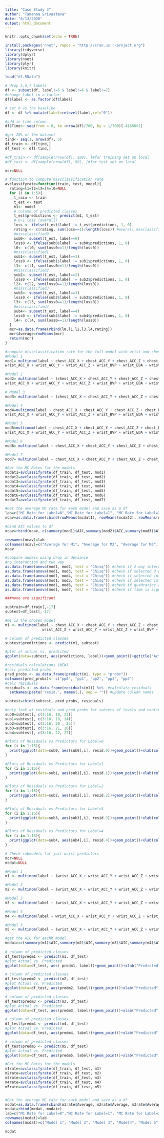 ```yaml
---
title: "Case Study 3"
author: "Tamanna Srivastava"
date: "6/13/2020"
output: html_document
---
```

```r
knitr::opts_chunk$set(echo = TRUE)
```

```r
install.packages('nnet', repos = "http://cran.us.r-project.org")
library(tidyverse)
library(dplyr)
library(nnet)
library(plyr)
library(knitr)
```

```r
load("df.RData")
```

```r
# drop 5,6,7 labels
df <- subset(df, label!=5 & label!=6 & label!=7)
#change label to a factor
df$label <- as.factor(df$label)

# set 0 as the baseline
df <- df %>% mutate(label=relevel(label,ref="0"))

#add in time column
df$Time<- seq(from = 0, to =nrow(df)/700, by = 1/700)[-4165001]
```

```r
#get 20% of the dataset
tind<- seq(1, nrow(df), 5)
df_train <- df[tind,]
df_test <- df[-tind,]

#df_train <- df[sample(nrow(df), 100), ]#for training set on local
#df_test <- df[sample(nrow(df), 50), ]#for test set on local
```

```r
mcr=NULL

# function to compute missclassification rate
avclassifyrate=function(train, test, model){
  rating=l1=l2=l3=l4=l0=NULL
  for (i in 1:5){
    t_rain <- train
    t_est <- test
    m1<- model
    # column of predicted classes
    t_est$predictions <- predict(m1, t_est)
    # 0-1 loss (overall)
    loss <- ifelse(t_est$label != t_est$predictions, 1, 0)
    rating <- c(rating, sum(loss==1)/length(loss)) #overall misclassification rate
    #missclassified0
    sub0<- subset(t_est, label==0)
    loss0 <- ifelse(sub0$label != sub0$predictions, 1, 0)
    l0<- c(l0, sum(loss0==1)/length(loss0))
    #missclassified1
    sub1<- subset(t_est, label==1)
    loss0 <- ifelse(sub1$label != sub1$predictions, 1, 0)
    l1<- c(l1, sum(loss0==1)/length(loss0))
    #missclassified2
    sub2<- subset(t_est, label==2)
    loss0 <- ifelse(sub2$label != sub2$predictions, 1, 0)
    l2<- c(l2, sum(loss0==1)/length(loss0))
    #missclassified3
    sub3<- subset(t_est, label==3)
    loss0 <- ifelse(sub3$label != sub3$predictions, 1, 0)
    l3<- c(l3, sum(loss0==1)/length(loss0))
    #missclassified4
    sub4<- subset(t_est, label==4)
    loss0 <- ifelse(sub4$label != sub4$predictions, 1, 0)
    l4<- c(l4, sum(loss0==1)/length(loss0))
  }
  mcr=as.data.frame(rbind(l0,l1,l2,l3,l4,rating))
  mcr$Average=rowMeans(mcr)
  return(mcr)
}

#compute missclassification rate for the full model with wrist and chest
#Model 1
mod1= multinom(label ~ chest_ACC_X + chest_ACC_Y + chest_ACC_Z + chest_ECG + chest_EMG + chest_EDA + chest_Temp + chest_Resp + 
wrist_ACC_X + wrist_ACC_Y + wrist_ACC_Z + wrist_BVP + wrist_EDA + wrist_Temp, data = df_train)

#Model 2
mod2= multinom(label ~ (chest_ACC_X + chest_ACC_Y + chest_ACC_Z + chest_ECG + chest_EMG + chest_EDA + chest_Temp + chest_Resp + 
wrist_ACC_X + wrist_ACC_Y + wrist_ACC_Z + wrist_BVP + wrist_EDA + wrist_Temp)^2, data = df_train)

# Model 3
mod3= multinom(label ~ (chest_ACC_X + chest_ACC_Y + chest_ACC_Z + chest_ECG + chest_EMG + chest_EDA + chest_Temp + chest_Resp + wrist_ACC_X + wrist_ACC_Y + wrist_ACC_Z + wrist_BVP + wrist_EDA + wrist_Temp)^2+wrist_ACC_X:wrist_ACC_Y:wrist_ACC_Z + chest_ACC_X:chest_ACC_Y:chest_ACC_Z, data = df_train)

#Model 4
mod4=multinom(label ~ chest_ACC_X + chest_ACC_Y + chest_ACC_Z + chest_ECG + chest_EMG + chest_EDA + chest_Temp + chest_Resp + 
wrist_ACC_X + wrist_ACC_Y + wrist_ACC_Z + wrist_BVP + wrist_EDA + wrist_Temp + wrist_ACC_X:wrist_ACC_Y:wrist_ACC_Z + chest_ACC_X:chest_ACC_Y:chest_ACC_Z + chest_Temp:chest_EDA + chest_ECG:chest_Resp + chest_EMG:chest_EDA + wrist_EDA:wrist_Temp + wrist_BVP:wrist_Temp+ wrist_BVP:wrist_EDA, data = df_train)

#Model 5 
mod5=multinom(label ~ chest_ACC_X + chest_ACC_Y + chest_ACC_Z + chest_ECG + chest_EMG + chest_EDA + chest_Temp + chest_Resp + 
wrist_ACC_X + wrist_ACC_Y + wrist_ACC_Z + wrist_BVP + wrist_EDA + wrist_Temp + wrist_ACC_X:wrist_ACC_Y:wrist_ACC_Z + chest_ACC_X:chest_ACC_Y:chest_ACC_Z + chest_Temp:chest_EDA + chest_ECG:chest_Resp + wrist_EDA:wrist_Temp + wrist_BVP:wrist_Temp+ wrist_BVP:wrist_EDA, data = df_train)

#Model 6
mod6= multinom(label ~ chest_ACC_X + chest_ACC_Y + chest_ACC_Z + chest_ECG + chest_EMG + chest_EDA + chest_Temp + chest_Resp + wrist_ACC_X + wrist_ACC_Y + wrist_ACC_Z + wrist_BVP + wrist_EDA + wrist_Temp+(chest_ACC_X^2)+(chest_ACC_Y^2)+(chest_ACC_Z^2)+(chest_ECG^2)+(chest_EMG^2)+(chest_EDA^2)+(chest_Temp^2)+(chest_Resp^2)+(wrist_ACC_X^2)+(wrist_ACC_Y^2)+(wrist_ACC_Z^2)+(wrist_BVP^2)+(wrist_EDA^2)+(wrist_Temp^2) , data = df_train)

#Model 7
mod7= multinom(label ~ chest_ACC_X + chest_ACC_Y + chest_ACC_Z + chest_ECG + chest_EMG + chest_EDA + chest_Temp + chest_Resp + wrist_ACC_X + wrist_ACC_Y + wrist_ACC_Z + wrist_BVP + wrist_EDA + wrist_Temp+ Time , data = df_train)

#Get the MC Rates for the models
mcdat1=avclassifyrate(df_train, df_test, mod1)
mcdat2=avclassifyrate(df_train, df_test, mod2)
mcdat3=avclassifyrate(df_train, df_test, mod3)
mcdat4=avclassifyrate(df_train, df_test, mod4)
mcdat5=avclassifyrate(df_train, df_test, mod5)
mcdat6=avclassifyrate(df_train, df_test, mod6)
mcdat7=avclassifyrate(df_train, df_test, mod7)

#Get the average MC rate for each model and save as a df
lab=c("MC Rate for Label=0","MC Rate for Label=1", "MC Rate for Label=2","MC Rate for Label=3","MC Rate for Label=4", "Overall MC Rate", "AIC")
mcav=as.data.frame(cbind(rowMeans(mcdat1), rowMeans(mcdat2), rowMeans(mcdat3), rowMeans(mcdat4), rowMeans(mcdat5),rowMeans(mcdat6),rowMeans(mcdat7)))

#bind AIC values to df
mcav=rbind(mcav, c(summary(mod1)$AIC,summary(mod2)$AIC,summary(mod3)$AIC,summary(mod4)$AIC,summary(mod5)$AIC,summary(mod6)$AIC,summary(mod7)$AIC))

rownames(mcav)=lab
colnames(mcav)=c("Average for M1", "Average for M2", "Average for M3", "Average for M4","Average for M5","Average for M6","Average for M7")
mcav
```
```r
#compare models using drop in deviance
#no interaction and two way
as.data.frame(anova(mod1, mod2, test = "Chisq")) #check if 2 way interactions are significant
as.data.frame(anova(mod1, mod3, test = "Chisq")) #check if selected 3 way interactions are significant
as.data.frame(anova(mod1, mod4, test = "Chisq")) #check if selected interactions are significant
as.data.frame(anova(mod1, mod5, test = "Chisq")) #check if selected interactions are significant
as.data.frame(anova(mod1, mod6, test = "Chisq")) #check if quadratics are significant
as.data.frame(anova(mod1, mod7, test = "Chisq")) #check if time is significant

###none are significant 
```


```r
subtrain=df_train[,-17]
subtest=df_test[,-17]

#m1 is the chosen model
m1 <- multinom(label ~ chest_ACC_X + chest_ACC_Y + chest_ACC_Z + chest_ECG + chest_EMG + chest_EDA + chest_Temp + chest_Resp + 
                 wrist_ACC_X + wrist_ACC_Y + wrist_ACC_Z + wrist_BVP + wrist_EDA + wrist_Temp, data = subtrain)

# column of predicted classes
subtest$predictions <- predict(m1, subtest)

#plot of actual vs. predicted
ggplot(data=subtest, aes(predictions, label))+geom_point()+ggtitle("Actual vs. Predicted for Label")+xlab("Predicted")+ylab("Actual")

#residuals calculations (NEW)
#calc predicted probs
pred_probs <- as.data.frame(predict(m1, type = "probs"))
colnames(pred_probs)<- c("pp0", "pp1", "pp2", "pp3", "pp4")
#calc residuals
residuals <- as.data.frame(residuals(m1)) %>%  #calculate residuals
  setNames(paste('resid.', names(.), sep = "")) #update column names

subtest=cbind(subtest, pred_probs, residuals)

#only look at residuals and pred probs for subsets of levels and continuous predictors (3:16)
sub0=subtest[, c(3:16, 18, 23)]
sub1=subtest[, c(3:16, 19, 24)]
sub2=subtest[, c(3:16, 20 , 25)]
sub3=subtest[, c(3:16, 21, 26)]
sub4=subtest[, c(3:16, 22, 27)]

#Plots of Residuals vs Predictors for Label=0
for (i in 1:15){
  print(ggplot(data=sub0, aes(sub0[,i], resid.0))+geom_point()+xlab(colnames(sub0)[i])+ylab("Residuals  (Label=0)")+ggtitle(paste("Residuals vs.",colnames(sub0)[i])))
}

#Plots of Residuals vs Predictors for Label=1
for (i in 1:15){
  print(ggplot(data=sub1, aes(sub1[,i], resid.1))+geom_point()+xlab(colnames(sub1)[i])+ylab("Residuals (Label=1)")+ggtitle(paste("Residuals vs.",colnames(sub0)[i])))
}

#Plots of Residuals vs Predictors for Label=2
for (i in 1:15){
  print(ggplot(data=sub2, aes(sub2[,i], resid.2))+geom_point()+xlab(colnames(sub2)[i])+ylab("Residuals  (Label=2)")+ggtitle(paste("Residuals vs.",colnames(sub0)[i])))
}

#Plots of Residuals vs Predictors for Label=3
for (i in 1:15){
  print(ggplot(data=sub3, aes(sub3[,i], resid.3))+geom_point()+xlab(colnames(sub3)[i])+ylab("Residuals  (Label=3)")+ggtitle(paste("Residuals vs.",colnames(sub0)[i])))
}

#Plots of Residuals vs Predictors for Label=4
for (i in 1:15){
  print(ggplot(data=sub4, aes(sub4[,i], resid.4))+geom_point()+xlab(colnames(sub4)[i])+ylab("Residuals (Label=4)")+ggtitle(paste("Residuals vs.",colnames(sub0)[i])))
}
```

```r
# Check submodels for just wrist predictors
mcr=NULL
mcdat=NULL

#Model 1
m1 <- multinom(label ~ (wrist_ACC_X + wrist_ACC_Y + wrist_ACC_Z + wrist_BVP + wrist_EDA + wrist_Temp), data = df_train)

#Model 2
m2 <- multinom(label ~ (wrist_ACC_X + wrist_ACC_Y + wrist_ACC_Z + wrist_BVP + wrist_EDA + wrist_Temp)^2, data = df_train)

#Model 3
m3 <- multinom(label ~ (wrist_ACC_X + wrist_ACC_Y + wrist_ACC_Z + wrist_BVP + wrist_EDA + wrist_Temp)^3, data = df_train)

#Model 4
m4 <- multinom(label ~ wrist_ACC_X + wrist_ACC_Y + wrist_ACC_Z + wrist_BVP + wrist_EDA + wrist_Temp + wrist_ACC_X:wrist_ACC_Y:wrist_ACC_Z + wrist_EDA:wrist_Temp + wrist_BVP:wrist_Temp+ wrist_BVP:wrist_EDA, data = df_train)

#Model 5
m5 <- multinom(label ~ (wrist_ACC_X + wrist_ACC_Y + wrist_ACC_Z + wrist_BVP + wrist_EDA + wrist_Temp+Time), data = df_train)

#get the AIC for eachh model
modaic=c(summary(m1)$AIC,summary(m2)$AIC,summary(m3)$AIC,summary(m4)$AIC, summary(m5)$AIC)
  
# column of predicted classes
df_test$predm1 <- predict(m1, df_test)
#plot Actual vs. Predicted
ggplot(data=df_test, aes( predm1, label))+geom_point()+xlab("Predicted")+ylab("Actual")+ggtitle("Actual vs. Predicted for Model 1")

# column of predicted classes
df_test$predm2 <- predict(m2, df_test)
#plot Actual vs. Predicted
ggplot(data=df_test, aes(predm2, label))+geom_point()+xlab("Predicted")+ylab("Actual")+ggtitle("Actual vs. Predicted for Model 2")

# column of predicted classes
df_test$predm3 <- predict(m3, df_test)
#plot Actual vs. Predicted
ggplot(data=df_test, aes(predm3, label))+geom_point()+xlab("Predicted")+ylab("Actual")+ggtitle("Actual vs. Predicted for Model 3")

# column of predicted classes
df_test$predm4 <- predict(m4, df_test)
#plot Actual vs. Predicted
ggplot(data=df_test, aes(predm4, label))+geom_point()+xlab("Predicted")+ylab("Actual")+ggtitle("Actual vs. Predicted for Model 4")

# column of predicted classes
df_test$predm5 <- predict(m5, df_test)
#plot Actual vs. Predicted
ggplot(data=df_test, aes(predm5, label))+geom_point()+xlab("Predicted")+ylab("Actual")+ggtitle("Actual vs. Predicted for Model 5")

#Get the MC Rates for the models
m1rate=avclassifyrate(df_train, df_test, m1)
m2rate=avclassifyrate(df_train, df_test, m2)
m3rate=avclassifyrate(df_train, df_test, m3)
m4rate=avclassifyrate(df_train, df_test, m4)
m5rate=avclassifyrate(df_train, df_test, m5)


#Get the average MC rate for each model and save as a df
mcdat=as.data.frame(cbind(m1rate$Average, m2rate$Average, m3rate$Average,m4rate$Average, m5rate$Average))
mcdat=rbind(mcdat, modaic)
lab=c("MC Rate for Label=0","MC Rate for Label=1", "MC Rate for Label=2","MC Rate for Label=3","MC Rate for Label=4", "Overall MC Rate", "AIC")
rownames(mcdat)=lab
colnames(mcdat)=c("Model 1", "Model 2", "Model 3", "Model4", "Model 5")

mcdat
```
